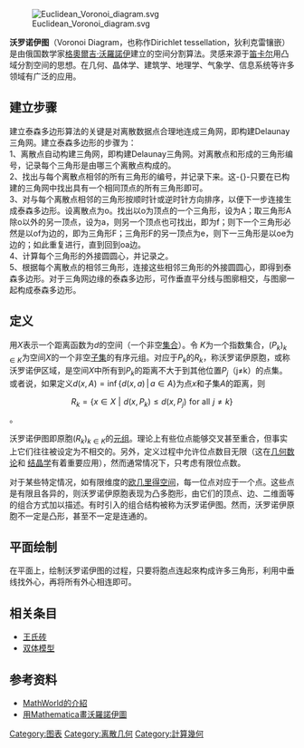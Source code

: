 [[Image:Euclidean_Voronoi_diagram.svg|thumb]]

'''沃罗诺伊图'''（Voronoi Diagram，也称作Dirichlet tessellation，狄利克雷镶嵌）是由俄国数学家[[格奧爾吉·沃羅諾伊|格奧爾吉·沃羅諾伊]]建立的空间分割算法。灵感来源于[[笛卡尔|笛卡尔]]用凸域分割空间的思想。在几何、晶体学、建筑学、地理学、气象学、信息系统等许多领域有广泛的应用。

== 建立步骤 ==

建立泰森多边形算法的关键是对离散数据点合理地连成三角网，即构建Delaunay三角网。建立泰森多边形的步骤为：<br />

1、离散点自动构建三角网，即构建Delaunay三角网。对离散点和形成的三角形编号，记录每个三角形是由哪三个离散点构成的。<br />

2、找出与每个离散点相邻的所有三角形的编号，并记录下来。这-{}-只要在已构建的三角网中找出具有一个相同顶点的所有三角形即可。<br />

3、对与每个离散点相邻的三角形按顺时针或逆时针方向排序，以便下一步连接生成泰森多边形。设离散点为o。找出以o为顶点的一个三角形，设为A；取三角形A除o以外的另一顶点，设为a，则另一个顶点也可找出，即为f；则下一个三角形必然是以of为边的，即为三角形F；三角形F的另一顶点为e，则下一三角形是以oe为边的；如此重复进行，直到回到oa边。<br />

4、计算每个三角形的外接圆圆心，并记录之。<br />

5、根据每个离散点的相邻三角形，连接这些相邻三角形的外接圆圆心，即得到泰森多边形。对于三角网边缘的泰森多边形，可作垂直平分线与图廓相交，与图廓一起构成泰森多边形。<br />

== 定义 ==
用<math> \displaystyle{X} </math>表示一个距离函数为<math> d </math>的空间（一个非空[[集合|集合]]）。令 <math>\displaystyle{K} </math>为一个指数集合，<math>(P_k)_{k \in K}</math>为空间<math>\displaystyle{X}</math>的一个非空[[子集|子集]]的有序元组。对应于<math>\displaystyle{P_k}</math>的<math> \displaystyle{R_k}</math>，称沃罗诺伊原胞，或称沃罗诺伊区域，是空间<math>\displaystyle{X}</math>中所有到<math>\displaystyle{P_k}</math>的距离不大于到其他位置<math>\displaystyle{P_j}</math>（j≠k）的点集。或者说，如果定义<math>d(x,A)=\inf\{d(x,a) \,|\, a\in A\}</math>为点<math>x</math>和子集<math>A</math>的距离，则 

:<math> R_k = \{x \in X\,\, | \,\,d(x,P_k) \leq d(x, P_j)\,\, \text{for all}\,\, j\neq k\}</math>。

沃罗诺伊图即原胞<math>(R_k)_{k \in K} </math>的[[元组|元组]]。理论上有些位点能够交叉甚至重合，但事实上它们往往被设定为不相交的。另外，定义过程中允许位点数目无限（这在[[几何数论|几何数论]]和 [[结晶学|结晶学]]有着重要应用），然而通常情况下，只考虑有限位点数。 

对于某些特定情况，如有限维度的[[欧几里得空间|欧几里得空间]]，每一位点对应于一个点。这些点是有限且各异的，则沃罗诺伊原胞表现为凸多胞形，由它们的顶点、边、二维面等的组合方式加以描述。有时引入的组合结构被称为沃罗诺伊图。然而，沃罗诺伊原胞不一定是凸形，甚至不一定是连通的。

== 平面绘制 ==

在平面上，绘制沃罗诺伊图的过程，只要将胞点连起來构成许多三角形，利用中垂线找外心，再将所有外心相连即可。

== 相关条目==
* [[王氏砖|王氏砖]]
* [[双体模型|双体模型]]

==参考资料==
*[http://mathworld.wolfram.com/VoronoiDiagram.html MathWorld的介紹] {{Wayback|url=http://mathworld.wolfram.com/VoronoiDiagram.html |date=20110522151804 }}{{En}}
*[http://datavoreconsulting.com/programming-tips/voronoi-diagrams-in-mathematica/ 用Mathematica畫沃羅諾伊圖] {{Wayback|url=http://datavoreconsulting.com/programming-tips/voronoi-diagrams-in-mathematica/ |date=20130712032202 }}{{En}}

[[Category:图表|Category:图表]]
[[Category:离散几何|Category:离散几何]]
[[Category:計算幾何|Category:計算幾何]]
